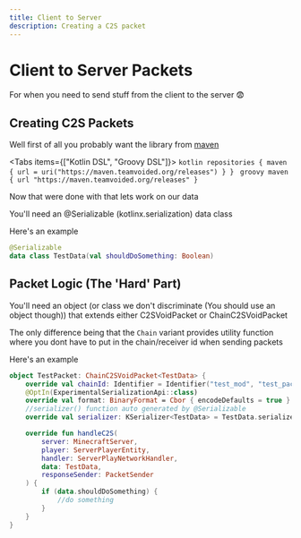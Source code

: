 ```yaml
---
title: Client to Server
description: Creating a C2S packet
---
```



# Client to Server Packets

For when you need to send stuff from the client to the server 😨

## Creating C2S Packets

Well first of all you probably want the library from [maven](https://maven.teamvoided.org)

<Tabs items={["Kotlin DSL", "Groovy DSL"]}>
<Tab>
        ```kotlin
        repositories {
            maven { url = uri("https://maven.teamvoided.org/releases") }
        }
        ```
    </Tab>
    <Tab>
        ```groovy
        maven {
            url "https://maven.teamvoided.org/releases"
        }
        ```
    </Tab>
</Tabs>

Now that were done with that lets work on our data

You'll need an @Serializable (kotlinx.serialization) data class

Here's an example

```kotlin
@Serializable
data class TestData(val shouldDoSomething: Boolean)
```

## Packet Logic (The 'Hard' Part)

You'll need an object (or class we don't discriminate (You should use an object though)) that extends either C2SVoidPacket or ChainC2SVoidPacket

The only difference being that the `Chain` variant provides utility function where you dont have to put in the chain/receiver id when sending packets

Here's an example

```kotlin
object TestPacket: ChainC2SVoidPacket<TestData> {
    override val chainId: Identifier = Identifier("test_mod", "test_packet")
    @OptIn(ExperimentalSerializationApi::class)
    override val format: BinaryFormat = Cbor { encodeDefaults = true }
    //serializer() function auto generated by @Serializable
    override val serializer: KSerializer<TestData> = TestData.serializer()

    override fun handleC2S(
        server: MinecraftServer,
        player: ServerPlayerEntity,
        handler: ServerPlayNetworkHandler,
        data: TestData,
        responseSender: PacketSender
    ) {
        if (data.shouldDoSomething) {
            //do something
        }
    }
}
```
